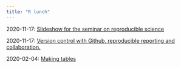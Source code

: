 ```yaml
---
title: "R lunch"
---
```


2020-11-17: [Slideshow for the seminar on reproducible science](presentations/2020-11-17-rlunch-git-excel.html)

2020-11-17: [Version control with Github, reproducible reporting and collaboration.](2020-01-28-version-control.html) 


2020-02-04: [Making tables](2020-02-04-making-tables.html)

